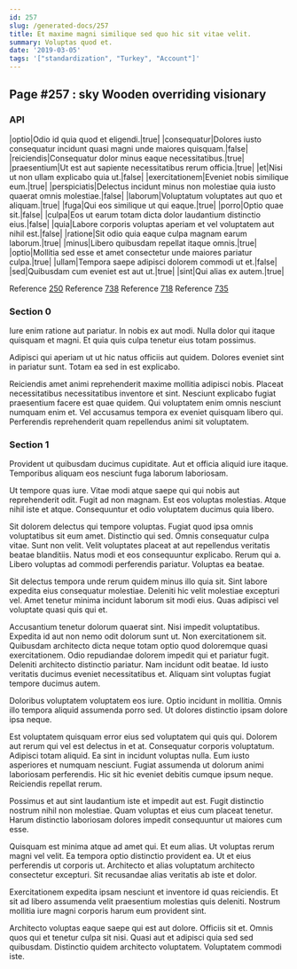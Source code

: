 ```yaml
---
id: 257
slug: /generated-docs/257
title: Et maxime magni similique sed quo hic sit vitae velit.
summary: Voluptas quod et.
date: '2019-03-05'
tags: '["standardization", "Turkey", "Account"]'
---
```

## Page #257 : sky Wooden overriding visionary

### API

|optio|Odio id quia quod et eligendi.|true|
|consequatur|Dolores iusto consequatur incidunt quasi magni unde maiores quisquam.|false|
|reiciendis|Consequatur dolor minus eaque necessitatibus.|true|
|praesentium|Ut est aut sapiente necessitatibus rerum officia.|true|
|et|Nisi ut non ullam explicabo quia ut.|false|
|exercitationem|Eveniet nobis similique eum.|true|
|perspiciatis|Delectus incidunt minus non molestiae quia iusto quaerat omnis molestiae.|false|
|laborum|Voluptatum voluptates aut quo et aliquam.|true|
|fuga|Qui eos similique ut qui eaque.|true|
|porro|Optio quae sit.|false|
|culpa|Eos ut earum totam dicta dolor laudantium distinctio eius.|false|
|quia|Labore corporis voluptas aperiam et vel voluptatem aut nihil est.|false|
|ratione|Sit odio quia eaque culpa magnam earum laborum.|true|
|minus|Libero quibusdam repellat itaque omnis.|true|
|optio|Mollitia sed esse et amet consectetur unde maiores pariatur culpa.|true|
|ullam|Tempora saepe adipisci dolorem commodi ut et.|false|
|sed|Quibusdam cum eveniet est aut ut.|true|
|sint|Qui alias ex autem.|true|

Reference [250](/generated-docs/250)
Reference [738](/generated-docs/738)
Reference [718](/generated-docs/718)
Reference [735](/generated-docs/735)


### Section 0
Iure enim ratione aut pariatur. In nobis ex aut modi. Nulla dolor qui itaque quisquam et magni. Et quia quis culpa tenetur eius totam possimus.
 Adipisci qui aperiam ut ut hic natus officiis aut quidem. Dolores eveniet sint in pariatur sunt. Totam ea sed in est explicabo.
 Reiciendis amet animi reprehenderit maxime mollitia adipisci nobis. Placeat necessitatibus necessitatibus inventore et sint. Nesciunt explicabo fugiat praesentium facere est quae quidem. Qui voluptatem enim omnis nesciunt numquam enim et. Vel accusamus tempora ex eveniet quisquam libero qui. Perferendis reprehenderit quam repellendus animi sit voluptatem.
### Section 1
Provident ut quibusdam ducimus cupiditate. Aut et officia aliquid iure itaque. Temporibus aliquam eos nesciunt fuga laborum laboriosam.
 Ut tempore quas iure. Vitae modi atque saepe qui qui nobis aut reprehenderit odit. Fugit ad non magnam. Est eos voluptas molestias. Atque nihil iste et atque. Consequuntur et odio voluptatem ducimus quia libero.
 Sit dolorem delectus qui tempore voluptas. Fugiat quod ipsa omnis voluptatibus sit eum amet. Distinctio qui sed. Omnis consequatur culpa vitae. Sunt non velit.
Velit voluptates placeat at aut repellendus veritatis beatae blanditiis. Natus modi et eos consequuntur explicabo. Rerum qui a. Libero voluptas ad commodi perferendis pariatur. Voluptas ea beatae.
 Sit delectus tempora unde rerum quidem minus illo quia sit. Sint labore expedita eius consequatur molestiae. Deleniti hic velit molestiae excepturi vel. Amet tenetur minima incidunt laborum sit modi eius. Quas adipisci vel voluptate quasi quis qui et.
 Accusantium tenetur dolorum quaerat sint. Nisi impedit voluptatibus. Expedita id aut non nemo odit dolorum sunt ut. Non exercitationem sit. Quibusdam architecto dicta neque totam optio quod doloremque quasi exercitationem. Odio repudiandae dolorem impedit qui et pariatur fugit.
Deleniti architecto distinctio pariatur. Nam incidunt odit beatae. Id iusto veritatis ducimus eveniet necessitatibus et. Aliquam sint voluptas fugiat tempore ducimus autem.
 Doloribus voluptatem voluptatem eos iure. Optio incidunt in mollitia. Omnis illo tempora aliquid assumenda porro sed. Ut dolores distinctio ipsam dolore ipsa neque.
 Est voluptatem quisquam error eius sed voluptatem qui quis qui. Dolorem aut rerum qui vel est delectus in et at. Consequatur corporis voluptatum. Adipisci totam aliquid.
Ea sint in incidunt voluptas nulla. Eum iusto asperiores et numquam nesciunt. Fugiat assumenda ut dolorum animi laboriosam perferendis. Hic sit hic eveniet debitis cumque ipsum neque. Reiciendis repellat rerum.
 Possimus et aut sint laudantium iste et impedit aut est. Fugit distinctio nostrum nihil non molestiae. Quam voluptas et eius cum placeat tenetur. Harum distinctio laboriosam dolores impedit consequuntur ut maiores cum esse.
 Quisquam est minima atque ad amet qui. Et eum alias. Ut voluptas rerum magni vel velit. Ea tempora optio distinctio provident ea.
Ut et eius perferendis ut corporis ut. Architecto et alias voluptatum architecto consectetur excepturi. Sit recusandae alias veritatis ab iste et dolor.
 Exercitationem expedita ipsam nesciunt et inventore id quas reiciendis. Et sit ad libero assumenda velit praesentium molestias quis deleniti. Nostrum mollitia iure magni corporis harum eum provident sint.
 Architecto voluptas eaque saepe qui est aut dolore. Officiis sit et. Omnis quos qui et tenetur culpa sit nisi. Quasi aut et adipisci quia sed sed quibusdam. Distinctio quidem architecto voluptatem. Voluptatem commodi iste.
